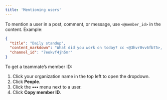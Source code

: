 ```yaml
---
title: 'Mentioning users'
---
```


To mention a user in a post, comment, or message, use `<@member_id>` in the content. Example:

```json
{
  "title": "Daily standup",
  "content_markdown": "What did you work on today? cc <@3hvr0vv6fb75>, <@zwvznmxcpvel>",
  "channel_id": "7eokvf4jh5mr"
}
```

To get a teammate’s member ID:

1. Click your organization name in the top left to open the dropdown.
2. Click **People**.
3. Click the **•••** menu next to a user.
4. Click **Copy member ID**.
